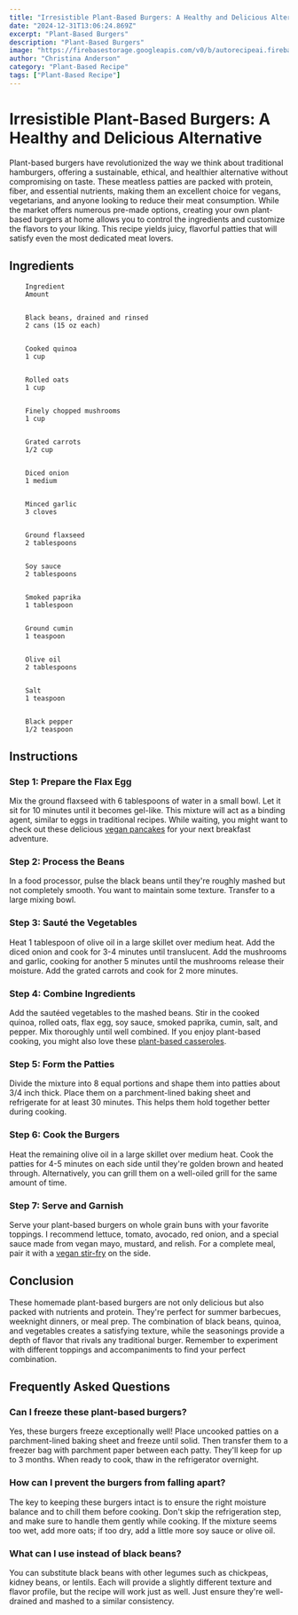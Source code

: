```yaml
---
title: "Irresistible Plant-Based Burgers: A Healthy and Delicious Alternative"
date: "2024-12-31T13:06:24.869Z"
excerpt: "Plant-Based Burgers"
description: "Plant-Based Burgers"
image: "https://firebasestorage.googleapis.com/v0/b/autorecipeai.firebasestorage.app/o/generated-images%2F1735650382938-lv3090vn4wq.jpg?alt=media&token=41630843-126a-452b-921c-61079cac1b11"
author: "Christina Anderson"
category: "Plant-Based Recipe"
tags: ["Plant-Based Recipe"]
---
```


# Irresistible Plant-Based Burgers: A Healthy and Delicious Alternative


Plant-based burgers have revolutionized the way we think about traditional hamburgers, offering a sustainable, ethical, and healthier alternative without compromising on taste. These meatless patties are packed with protein, fiber, and essential nutrients, making them an excellent choice for vegans, vegetarians, and anyone looking to reduce their meat consumption. While the market offers numerous pre-made options, creating your own plant-based burgers at home allows you to control the ingredients and customize the flavors to your liking. This recipe yields juicy, flavorful patties that will satisfy even the most dedicated meat lovers.



## Ingredients



    
        Ingredient
        Amount
    
    
        Black beans, drained and rinsed
        2 cans (15 oz each)
    
    
        Cooked quinoa
        1 cup
    
    
        Rolled oats
        1 cup
    
    
        Finely chopped mushrooms
        1 cup
    
    
        Grated carrots
        1/2 cup
    
    
        Diced onion
        1 medium
    
    
        Minced garlic
        3 cloves
    
    
        Ground flaxseed
        2 tablespoons
    
    
        Soy sauce
        2 tablespoons
    
    
        Smoked paprika
        1 tablespoon
    
    
        Ground cumin
        1 teaspoon
    
    
        Olive oil
        2 tablespoons
    
    
        Salt
        1 teaspoon
    
    
        Black pepper
        1/2 teaspoon
    




## Instructions


### Step 1: Prepare the Flax Egg

Mix the ground flaxseed with 6 tablespoons of water in a small bowl. Let it sit for 10 minutes until it becomes gel-like. This mixture will act as a binding agent, similar to eggs in traditional recipes. While waiting, you might want to check out these delicious [vegan pancakes](https://healtystack.com/vegan-pancakes/) for your next breakfast adventure.



### Step 2: Process the Beans

In a food processor, pulse the black beans until they're roughly mashed but not completely smooth. You want to maintain some texture. Transfer to a large mixing bowl.



### Step 3: Sauté the Vegetables

Heat 1 tablespoon of olive oil in a large skillet over medium heat. Add the diced onion and cook for 3-4 minutes until translucent. Add the mushrooms and garlic, cooking for another 5 minutes until the mushrooms release their moisture. Add the grated carrots and cook for 2 more minutes.



### Step 4: Combine Ingredients

Add the sautéed vegetables to the mashed beans. Stir in the cooked quinoa, rolled oats, flax egg, soy sauce, smoked paprika, cumin, salt, and pepper. Mix thoroughly until well combined. If you enjoy plant-based cooking, you might also love these [plant-based casseroles](https://healtystack.com/plant-based-casseroles/).



### Step 5: Form the Patties

Divide the mixture into 8 equal portions and shape them into patties about 3/4 inch thick. Place them on a parchment-lined baking sheet and refrigerate for at least 30 minutes. This helps them hold together better during cooking.



### Step 6: Cook the Burgers

Heat the remaining olive oil in a large skillet over medium heat. Cook the patties for 4-5 minutes on each side until they're golden brown and heated through. Alternatively, you can grill them on a well-oiled grill for the same amount of time.



### Step 7: Serve and Garnish

Serve your plant-based burgers on whole grain buns with your favorite toppings. I recommend lettuce, tomato, avocado, red onion, and a special sauce made from vegan mayo, mustard, and relish. For a complete meal, pair it with a [vegan stir-fry](https://healtystack.com/vegan-stir-fry/) on the side.



## Conclusion

These homemade plant-based burgers are not only delicious but also packed with nutrients and protein. They're perfect for summer barbecues, weeknight dinners, or meal prep. The combination of black beans, quinoa, and vegetables creates a satisfying texture, while the seasonings provide a depth of flavor that rivals any traditional burger. Remember to experiment with different toppings and accompaniments to find your perfect combination.



## Frequently Asked Questions


### Can I freeze these plant-based burgers?

Yes, these burgers freeze exceptionally well! Place uncooked patties on a parchment-lined baking sheet and freeze until solid. Then transfer them to a freezer bag with parchment paper between each patty. They'll keep for up to 3 months. When ready to cook, thaw in the refrigerator overnight.



### How can I prevent the burgers from falling apart?

The key to keeping these burgers intact is to ensure the right moisture balance and to chill them before cooking. Don't skip the refrigeration step, and make sure to handle them gently while cooking. If the mixture seems too wet, add more oats; if too dry, add a little more soy sauce or olive oil.



### What can I use instead of black beans?

You can substitute black beans with other legumes such as chickpeas, kidney beans, or lentils. Each will provide a slightly different texture and flavor profile, but the recipe will work just as well. Just ensure they're well-drained and mashed to a similar consistency.

